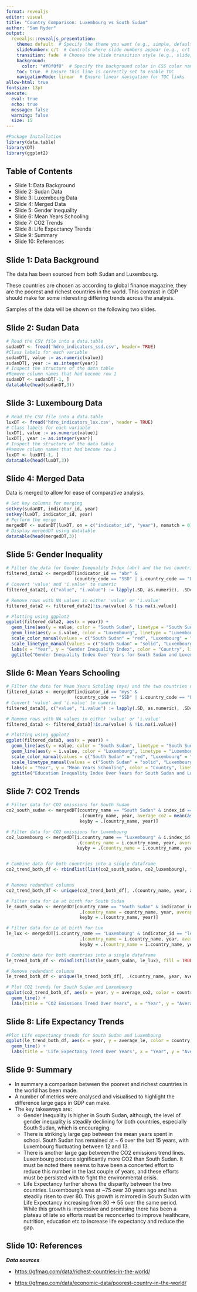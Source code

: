 ---
format: revealjs
editor: visual
title: "Country Comparison: Luxembourg vs South Sudan"
author: "Sam Ryder"
output:
  revealjs::revealjs_presentation:
    theme: default  # Specify the theme you want (e.g., simple, default, etc.)
    slideNumber: c/t  # Controls where slide numbers appear (e.g., c/t for /top)
    transition: fade  # Choose the slide transition style (e.g., slide, fade, none)
    background:
      color: "#f0f0f0"  # Specify the background color in CSS color name
    toc: true  # Ensure this line is correctly set to enable TOC
    navigationMode: linear  # Ensure linear navigation for TOC links
allow-html: true
fontsize: 13pt
execute:
  eval: true
  echo: true
  message: false
  warning: false
  size: 15
---

```{r,echo=FALSE}
#Package Installation
library(data.table)
library(DT)
library(ggplot2)
```

## Table of Contents

-   Slide 1: Data Background
-   Slide 2: Sudan Data
-   Slide 3: Luxembourg Data
-   Slide 4: Merged Data
-   Slide 5: Gender Inequality
-   Slide 6: Mean Years Schooling
-   Slide 7: CO2 Trends
-   Slide 8: Life Expectancy Trends
-   Slide 9: Summary
-   Slide 10: References

## Slide 1: Data Background

The data has been sourced from both Sudan and Luxembourg.

These countries are chosen as according to global finance magazine, they are the poorest and richest countries in the world. This contrast in GDP should make for some interesting differing trends across the analysis.

Samples of the data will be shown on the following two slides.

## Slide 2: Sudan Data

```{r}
# Read the CSV file into a data.table
sudanDT <- fread('hdro_indicators_ssd.csv', header= TRUE)
#Class labels for each variable
sudanDT[, value := as.numeric(value)]
sudanDT[, year := as.integer(year)]
# Inspect the structure of the data table
#Remove column names that had become row 1
sudanDT <- sudanDT[-1, ]
datatable(head(sudanDT,3))
```

## Slide 3: Luxembourg Data

```{r}
# Read the CSV file into a data.table
luxDT <- fread('hdro_indicators_lux.csv', header = TRUE)
# Class labels for each variable
luxDT[, value := as.numeric(value)]
luxDT[, year := as.integer(year)]
# Inspect the structure of the data table
#Remove column names that had become row 1
luxDT <- luxDT[-1, ]
datatable(head(luxDT,3))
```

## Slide 4: Merged Data

Data is merged to allow for ease of comparative analysis.

```{r}
# Set key columns for merging
setkey(sudanDT, indicator_id, year)
setkey(luxDT, indicator_id, year)
# Perform the merge
mergedDT <- sudanDT[luxDT, on = c("indicator_id", "year"), nomatch = 0]
# Display mergedDT using datatable
datatable(head(mergedDT,3))
```

## Slide 5: Gender Inequality

```{r}
# Filter the data for Gender Inequality Index (abr) and the two countries of interest
filtered_data2 <- mergedDT[indicator_id == "abr" & 
                          (country_code == "SSD" | i.country_code == "LUX"),]
# Convert 'value' and 'i.value' to numeric
filtered_data2[, c("value", "i.value") := lapply(.SD, as.numeric), .SDcols = c("value", "i.value")]

# Remove rows with NA values in either 'value' or 'i.value'
filtered_data2 <- filtered_data2[!is.na(value) & !is.na(i.value)]

# Plotting using ggplot2
ggplot(filtered_data2, aes(x = year)) +
  geom_line(aes(y = value, color = "South Sudan", linetype = "South Sudan")) +
  geom_line(aes(y = i.value, color = "Luxembourg", linetype = "Luxembourg")) +
  scale_color_manual(values = c("South Sudan" = "red", "Luxembourg" = "blue")) +
  scale_linetype_manual(values = c("South Sudan" = "solid", "Luxembourg" = "dashed")) +
  labs(x = "Year", y = "Gender Inequality Index", color = "Country", linetype = "Country") +
  ggtitle("Gender Inequality Index Over Years for South Sudan and Luxembourg")
```

## Slide 6: Mean Years Schooling

```{r}
# Filter the data for Mean Years Scholing (mys) and the two countries of interest
filtered_data3 <- mergedDT[indicator_id == "mys" & 
                          (country_code == "SSD" | i.country_code == "LUX"),]
# Convert 'value' and 'i.value' to numeric
filtered_data3[, c("value", "i.value") := lapply(.SD, as.numeric), .SDcols = c("value", "i.value")]

# Remove rows with NA values in either 'value' or 'i.value'
filtered_data3 <- filtered_data3[!is.na(value) & !is.na(i.value)]

# Plotting using ggplot2
ggplot(filtered_data3, aes(x = year)) +
  geom_line(aes(y = value, color = "South Sudan", linetype = "South Sudan")) +
  geom_line(aes(y = i.value, color = "Luxembourg", linetype = "Luxembourg")) +
  scale_color_manual(values = c("South Sudan" = "red", "Luxembourg" = "blue")) +
  scale_linetype_manual(values = c("South Sudan" = "solid", "Luxembourg" = "dashed")) +
  labs(x = "Year", y = "Mean Years Schooling", color = "Country", linetype = "Country") +
  ggtitle("Education Inequality Index Over Years for South Sudan and Luxembourg")
```

## Slide 7: CO2 Trends

```{r}

# Filter data for CO2 emissions for South Sudan
co2_south_sudan <- mergedDT[country_name == "South Sudan" & index_id == "PHDI",
                            .(country_name, year, average_co2 = mean(as.numeric(value), na.rm = TRUE)), 
                            keyby = .(country_name, year)]

# Filter data for CO2 emissions for Luxembourg
co2_luxembourg <- mergedDT[i.country_name == "Luxembourg" & i.index_id == "PHDI",
                           .(country_name = i.country_name, year, average_co2 = mean(as.numeric(i.value), na.rm = TRUE)), 
                           keyby = .(country_name = i.country_name, year)]


# Combine data for both countries into a single dataframe
co2_trend_both_df <- rbindlist(list(co2_south_sudan, co2_luxembourg), fill = TRUE)


# Remove redundant columns
co2_trend_both_df <- unique(co2_trend_both_df[, .(country_name, year, average_co2)])

# Filter data for Le at birth for South Sudan
le_south_sudan <- mergedDT[country_name == "South Sudan" & indicator_id == "le",
                            .(country_name = country_name, year, average_le = mean(as.numeric(value), na.rm = TRUE)), 
                            keyby = .(country_name, year)]

# Filter data for Le at birth for Lux
le_lux <- mergedDT[i.country_name == "Luxembourg" & indicator_id == "le",
                            .(country_name = i.country_name, year, average_le = mean(as.numeric(i.value), na.rm = TRUE)), 
                            keyby = .(country_name = i.country_name, year)]

# Combine data for both countries into a single dataframe
le_trend_both_df <- rbindlist(list(le_south_sudan, le_lux), fill = TRUE)

# Remove redundant columns
le_trend_both_df <- unique(le_trend_both_df[, .(country_name, year, average_le)])

# Plot CO2 trends for South Sudan and Luxembourg
ggplot(co2_trend_both_df, aes(x = year, y = average_co2, color = country_name)) +
  geom_line() +
  labs(title = "CO2 Emissions Trend Over Years", x = "Year", y = "Average CO2 Emissions")
```

## Slide 8: Life Expectancy Trends

```{r}
#Plot Life expectancy trends for South Sudan and Luxembourg
ggplot(le_trend_both_df, aes(x = year, y = average_le, color = country_name)) +
  geom_line() + 
  labs(title = 'Life Expectancy Trend Over Years', x = "Year", y = "Average Life Expectancy") 
```

## Slide 9: Summary

-   In summary a comparison between the poorest and richest countries in the world has been made.
-   A number of metrics were analysed and visualised to highlight the difference large gaps in GDP can make.
-   The key takeaways are:
    -   Gender Inequality is higher in South Sudan, although, the level of gender inequality is steadily declining for both countries, especially South Sudan, which is encouraging.
    -   There is strikingly large gap between the mean years spent in school. South Sudan has remained at \~ 6 over the last 15 years, with Luxembourg fluctuating between 12 and 13.
    -   There is another large gap between the CO2 emissions trend lines. Luxembourg produce significantly more CO2 than South Sudan. It must be noted there seems to have been a concerted effort to reduce this number in the last couple of years, and these efforts must be persisted with to fight the environmental crisis.
    -   Life Expectancy further shows the disparity between the two countries. Luxembourg's was at \~75 over 30 years ago and has steadily risen to over 80. This growth is mirrored in South Sudan with Life Expectancy increasing from 30 -\> 55 over the same period. While this growth is impressive and promising there has been a plateau of late so efforts must be reconcerted to improve healthcare, nutrition, education etc to increase life expectancy and reduce the gap.

## Slide 10: References

***Data sources***

-   <https://gfmag.com/data/richest-countries-in-the-world/>

-   <https://gfmag.com/data/economic-data/poorest-country-in-the-world/>

